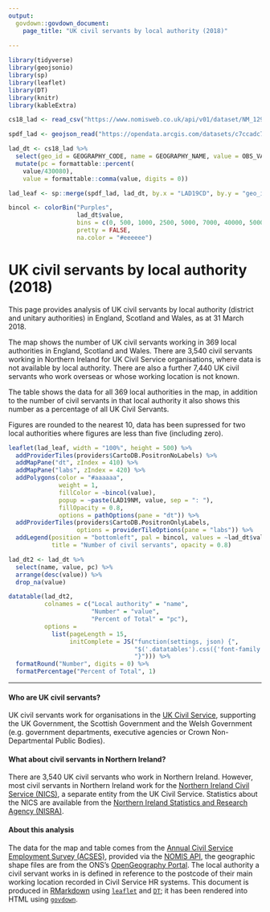 ```yaml
---
output: 
  govdown::govdown_document:
    page_title: "UK civil servants by local authority (2018)"
    
---
```


```r

library(tidyverse)
library(geojsonio)
library(sp)
library(leaflet)
library(DT)
library(knitr)
library(kableExtra)

cs18_lad <- read_csv("https://www.nomisweb.co.uk/api/v01/dataset/NM_129_1.data.csv?geography=1820327937...1820328307&date=latest&department=0&national_identity=0&gender=0&full_part_time=0&ethnic_group=0&disability_status=0&wage_band=0&civil_service_grade=0&age_band=0&measures=20100")

spdf_lad <- geojson_read("https://opendata.arcgis.com/datasets/c7ccadc7024c4df58f9dfdc07c9acab5_0.geojson", what = "sp")

lad_dt <- cs18_lad %>%
  select(geo_id = GEOGRAPHY_CODE, name = GEOGRAPHY_NAME, value = OBS_VALUE) %>%
  mutate(pc = formattable::percent(
    value/430080),
    value = formattable::comma(value, digits = 0))

lad_leaf <- sp::merge(spdf_lad, lad_dt, by.x = "LAD19CD", by.y = "geo_id")

bincol <- colorBin("Purples",
                   lad_dt$value,
                   bins = c(0, 500, 1000, 2500, 5000, 7000, 40000, 50000),
                   pretty = FALSE,
                   na.color = "#eeeeee")

```

# UK civil servants by local authority (2018)

::: {.lead-para}
This page provides analysis of UK civil servants by local authority (district and unitary authorities) in England, Scotland and Wales, as at 31 March 2018.
:::

The map shows the number of UK civil servants working in 369 local authorities in England, Scotland and Wales. There are 3,540 civil servants working in Northern Ireland for UK Civil Service organisations, where data is not available by local authority. There are also a further 7,440 UK civil servants who work overseas or whose working location is not known.

The table shows the data for all 369 local authorities in the map, in addition to the number of civil servants in that local authority it also shows this number as a percentage of all UK Civil Servants.

Figures are rounded to the nearest 10, data has been supressed for two local authorities where figures are less than five (including zero).

```r

leaflet(lad_leaf, width = "100%", height = 500) %>%
  addProviderTiles(providers$CartoDB.PositronNoLabels) %>%
  addMapPane("dt", zIndex = 410) %>%
  addMapPane("labs", zIndex = 420) %>%
  addPolygons(color = "#aaaaaa",
              weight = 1,
              fillColor = ~bincol(value),
              popup = ~paste(LAD19NM, value, sep = ": "),
              fillOpacity = 0.8,
              options = pathOptions(pane = "dt")) %>%
  addProviderTiles(providers$CartoDB.PositronOnlyLabels, 
                   options = providerTileOptions(pane = "labs")) %>%
  addLegend(position = "bottomleft", pal = bincol, values = ~lad_dt$value, 
            title = "Number of civil servants", opacity = 0.8)

```


```r

lad_dt2 <- lad_dt %>%
  select(name, value, pc) %>%
  arrange(desc(value)) %>%
  drop_na(value)

datatable(lad_dt2,
          colnames = c("Local authority" = "name",
                       "Number" = "value",
                       "Percent of Total" = "pc"),
          options =
            list(pageLength = 15,
                 initComplete = JS("function(settings, json) {",
                                   "$('.datatables').css({'font-family': 'sans-serif'});",
                                   "}"))) %>%
  formatRound("Number", digits = 0) %>%
  formatPercentage("Percent of Total", 1)

```

---

#### Who are UK civil servants?
UK civil servants work for organisations in the [UK Civil Service](https://www.gov.uk/civil-service), supporting the UK Government, the Scottish Government and the Welsh Government (e.g. government departments, executive agencies or Crown Non-Departmental Public Bodies).

#### What about civil servants in Northern Ireland?
There are 3,540 UK civil servants who work in Northern Ireland. However, most civil servants in Northern Ireland work for the [Northern Ireland Civil Service (NICS)](https://www.finance-ni.gov.uk/topics/working-northern-ireland-civil-service), a separate entity from the UK Civil Service. Statistics about the NICS are available from the [Northern Ireland Statistics and Research Agency (NISRA)](https://www.nisra.gov.uk/statistics/government/ni-civil-service-human-resource-statistics).

#### About this analysis
The data for the map and table comes from the [Annual Civil Service Employment Survey (ACSES)](https://www.gov.uk/government/collections/civil-service-statistics), provided via the [NOMIS API](https://www.nomisweb.co.uk/), the geographic shape files are from the ONS's [OpenGeography Portal](http://geoportal.statistics.gov.uk). The local authority a civil servant works in is defined in reference to the postcode of their main working location recorded in Civil Service HR systems. This document is produced in [RMarkdown](http://rmarkdown.rstudio.com) using [`leaflet`](https://rstudio.github.io/leaflet/) and [`DT`](https://rstudio.github.io/DT/); it has been rendered into HTML using [`govdown`](https://ukgovdatascience.github.io/govdown/).

